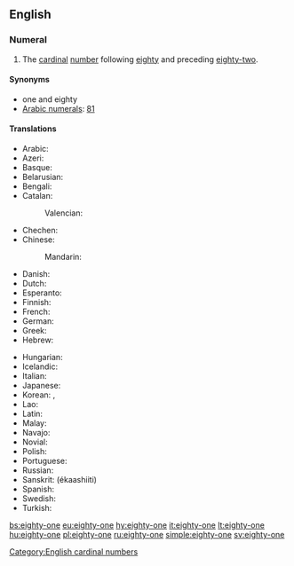 ==English==
{{cardinalbox|en|80|81|82|eighty|eighty-two|ord=eighty-first}}

===Numeral===
{{head|en|numeral}}

# The [[cardinal]] [[number]] following [[eighty]] and preceding [[eighty-two]].

====Synonyms====
* one and eighty
* [[w:Arabic numerals|Arabic numerals]]: [[81]]

====Translations====
{{trans-top|81}}
* Arabic: {{t|ar|وَاحِد وَثَمَانُون|tr=wāḥid wa-ṯamānūn}}
* Azeri: {{t+|az|səksən bir}}
* Basque: {{t+|eu|laurogeita bat}}
* Belarusian: {{t|be|во́семдзесят адзі́н|sc=Cyrl}}
* Bengali: {{t|bn|একাশি|tr=ekashi|sc=Beng}}
* Catalan: {{t+|ca|vuitanta-un}}
*: Valencian: {{t+|ca|huitanta-un}}
* Chechen: {{t|ce|дезткъе цхьаъ|tr=deztqhe cxha’}}
* Chinese:
*: Mandarin: {{t+|cmn|八十一|tr=bāshí yī}}
* Danish: {{t|da|enogfirs}}
* Dutch: {{t+|nl|eenentachtig}}
* Esperanto: {{t|eo|okdek unu}}
* Finnish: {{t|fi|kahdeksankymmentäyksi}}
* French: {{t+|fr|quatre-vingt-un}}
* German: {{t|de|einundachtzig}}
* Greek: {{t|el|ογδόντα έν}}
* Hebrew: {{t|he|שמנים־ואחד|tr=šmoním və-ekhád}}
{{trans-mid}}
* Hungarian: {{t+|hu|nyolcvanegy}}
* Icelandic: {{t+|is|áttatíu og einn|m}}
* Italian: {{t+|it|ottantuno}}
* Japanese: {{t|ja|八十一|tr=はちじゅういち, hachi-jū-ichi}}
* Korean: {{t|ko|여든한|sc=Kore}}, {{t+|ko|팔십일|sc=Kore}}
* Lao: {{t|lo|ແປດສິບເອັດ}}
* Latin: {{t|la|octoginta unus}}
* Malay: {{t|ms|lapan puluh satu}}
* Navajo: {{t|nv|tseebídiin dóó baʼąą tʼááłáʼí}}
* Novial: {{t|nov|otanti-un}}
* Polish: {{t|pl|osiemdziesiąt jeden}}
* Portuguese: {{t|pt|oitenta e um|sc=Kore}}
* Russian: {{t+|ru|во́семьдесят оди́н}}
* Sanskrit: (ékaashiiti)
* Spanish: {{t|es|ochenta y uno}}
* Swedish: {{t+|sv|åttioett}}
* Turkish: {{t|tr|seksen bir}}
{{trans-bottom}}

[[Category:English cardinal numbers]]

[[bs:eighty-one]]
[[eu:eighty-one]]
[[hy:eighty-one]]
[[it:eighty-one]]
[[lt:eighty-one]]
[[hu:eighty-one]]
[[pl:eighty-one]]
[[ru:eighty-one]]
[[simple:eighty-one]]
[[sv:eighty-one]]